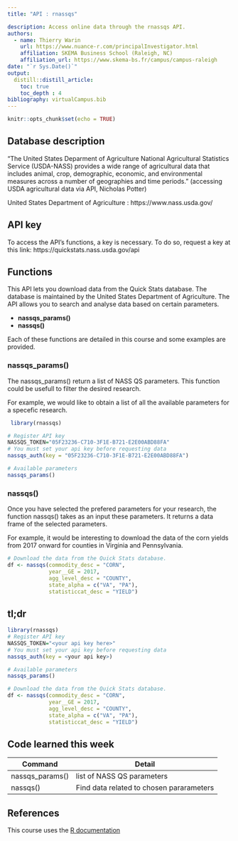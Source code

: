 ```yaml
---
title: "API : rnassqs"

description: Access online data through the rnassqs API.
authors:
  - name: Thierry Warin
    url: https://www.nuance-r.com/principalInvestigator.html
    affiliation: SKEMA Business School (Raleigh, NC)
    affiliation_url: https://www.skema-bs.fr/campus/campus-raleigh 
date: "`r Sys.Date()`"
output: 
  distill::distill_article:
    toc: true
    toc_depth : 4
bibliography: virtualCampus.bib
---
```


```r
knitr::opts_chunk$set(echo = TRUE)
```



## Database description 

"The United States Deparment of Agriculture National Agricultural Statistics Service (USDA-NASS) provides a wide range of agricultural data that includes animal, crop, demographic, economic, and environmental measures across a number of geographies and time periods." (accessing USDA agricultural data via API,   Nicholas Potter) 

United States Department of Agriculture : https://www.nass.usda.gov/


## API key

To access the API's functions, a key is necessary. To do so, request a key at this link: https://quickstats.nass.usda.gov/api

## Functions 

This API lets you download data from the Quick Stats database. The database is maintained by the United States Department of Agriculture. The API allows you to search and analyse data based on certain parameters.

* **nassqs_params()**
* **nassqs()**


Each of these functions are detailed in this course and some examples are provided. 

### nassqs_params()

The nassqs_params() return a list of NASS QS parameters. This function could be usefull to filter the desired research.

For example, we would like to obtain a list of all the available parameters for a specefic research.

```r

 library(rnassqs)

# Register API key
NASSQS_TOKEN="05F23236-C710-3F1E-B721-E2E00ABD88FA"
# You must set your api key before requesting data
nassqs_auth(key = "05F23236-C710-3F1E-B721-E2E00ABD88FA")

# Available parameters
nassqs_params()

```

### nassqs()

Once you have selected the prefered parameters for your research, the function nassqs() takes as an input these parameters. It returns a data frame of the selected parameters.

For example, it would be interesting to download the data of the corn yields from 2017 onward for counties in Virginia and Pennsylvania.

```r
# Download the data from the Quick Stats database.
df <- nassqs(commodity_desc = "CORN",
             year__GE = 2017,
             agg_level_desc = "COUNTY",
             state_alpha = c("VA", "PA"),
             statisticcat_desc = "YIELD")

```

## tl;dr

```r
library(rnassqs)
# Register API key
NASSQS_TOKEN="<your api key here>"
# You must set your api key before requesting data
nassqs_auth(key = <your api key>)

# Available parameters
nassqs_params()

# Download the data from the Quick Stats database.
df <- nassqs(commodity_desc = "CORN",
             year__GE = 2017,
             agg_level_desc = "COUNTY",
             state_alpha = c("VA", "PA"),
             statisticcat_desc = "YIELD")

```

## Code learned this week

| **Command** | **Detail** |
| ------------------------------ | ----------------------------------  |
| nassqs_params()| list of NASS QS parameters |
| nassqs() | Find data related to chosen pararameters |

## References

This course uses the [R documentation](https://www.rdocumentation.org/packages/rnassqs/versions/0.5.0)





